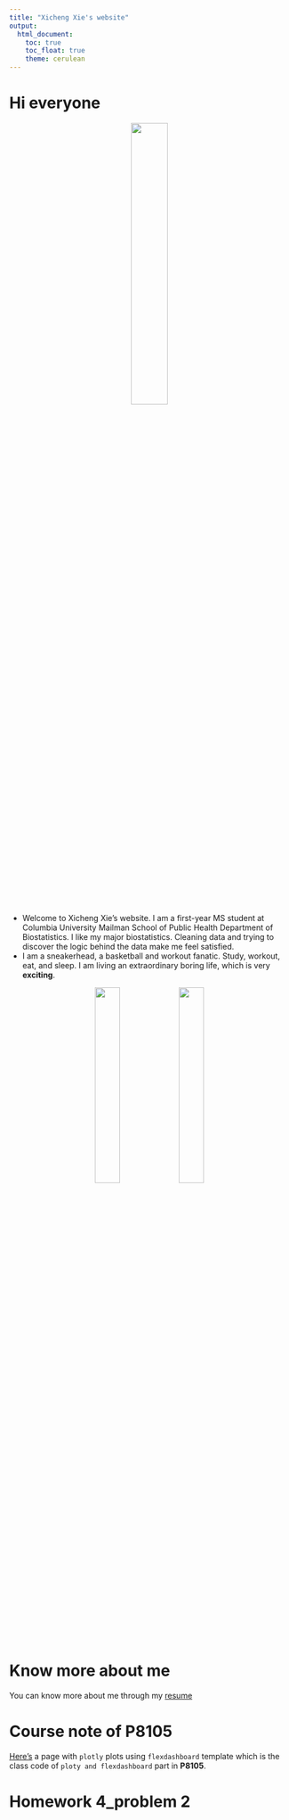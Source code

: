 ```yaml
---
title: "Xicheng Xie's website"
output: 
  html_document:
    toc: true
    toc_float: true
    theme: cerulean
---
```


# Hi everyone

<center>
<img src="Xicheng Xie.JPG" style="width:36%">
</center>

* Welcome to Xicheng Xie's website. I am a first-year MS student at Columbia University Mailman School of Public Health Department of Biostatistics. I like my major biostatistics. Cleaning data and trying to discover the logic behind the data make me feel satisfied. 
* I am a sneakerhead, a basketball and workout fanatic. Study, workout, eat, and sleep. I am living an extraordinary boring life, which is very **exciting**.

<center>
![](IMG_3018.jpg){width=30%}![](IMG_3019.jpg){width=30%}
</center>

# Know more about me

You can know more about me through my [resume](resume.html)

# Course note of P8105
[Here's](dashboard_AirBNB.html) a page with `plotly` plots using `flexdashboard` template which is the class code of `ploty and flexdashboard` part in **P8105**.

# Homework 4_problem 2
